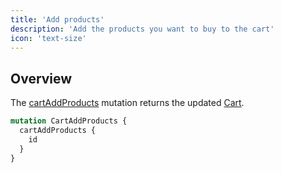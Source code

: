 ```yaml
---
title: 'Add products'
description: 'Add the products you want to buy to the cart'
icon: 'text-size'
---
```


## Overview

The [cartAddProducts]() mutation returns the updated [Cart]().

```graphql
mutation CartAddProducts {
  cartAddProducts {
    id
  }
}
```
